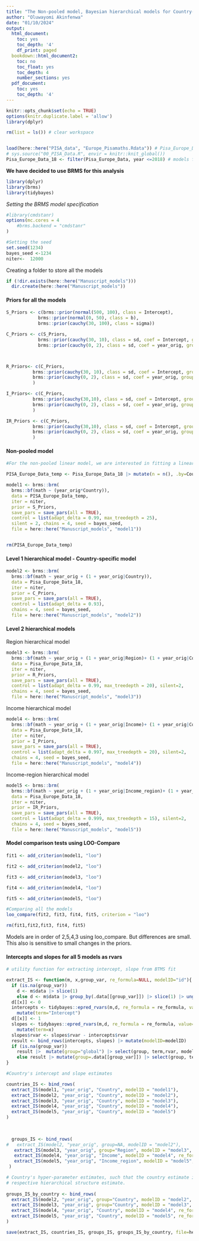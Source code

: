 ```yaml
---
title: "The Non-pooled model, Bayesian hierarchical models for Country-specific, Region, Income and Income-region"
author: "Oluwayomi Akinfenwa"
date: "01/10/2024"
output:
  html_document:
    toc: yes
    toc_depth: '4'
    df_print: paged
  bookdown::html_document2:
    toc: no
    toc_float: yes
    toc_depth: 4
    number_sections: yes
  pdf_document:
    toc: yes
    toc_depth: '4'
---
```


```r
knitr::opts_chunk$set(echo = TRUE)
options(knitr.duplicate.label = 'allow')
library(dplyr)
```


```r
rm(list = ls()) # clear workspace


load(here::here("PISA_data", "Europe_Pisamaths.Rdata")) # Pisa_Europe_Data constructed by sourcing 00_PISA_Data.R
# sys.source("00_PISA_Data.R", envir = knitr::knit_global())
Pisa_Europe_Data_18 <- filter(Pisa_Europe_Data, year <=2018) # models fit w/o 2022

```

**We have decided to use BRMS for this analysis**

```r

library(dplyr)
library(brms)
library(tidybayes)
```

*Setting the BRMS model specification*

```r
#library(cmdstanr)
options(mc.cores = 4
    #brms.backend = "cmdstanr"
)

#Setting the seed
set.seed(1234)
bayes_seed <-1234
niter<-  12000

```

Creating a folder to store all the models

```r
if (!dir.exists(here::here("Manuscript_models")))
  dir.create(here::here("Manuscript_models"))
```


#### Priors for all the models

```r
S_Priors <- c(brms::prior(normal(500, 100), class = Intercept),
            brms::prior(normal(0, 50), class = b),
            brms::prior(cauchy(30, 100), class = sigma))

C_Priors <- c(S_Priors,
            brms::prior(cauchy(30, 10), class = sd, coef = Intercept, group=Country), 
            brms::prior(cauchy(0, 2), class = sd, coef = year_orig, group=Country))



R_Priors<- c(C_Priors,
          brms::prior(cauchy(30, 10), class = sd, coef = Intercept, group= Region),
          brms::prior(cauchy(0, 2), class = sd, coef = year_orig, group= Region)
          )

I_Priors<- c(C_Priors,
          brms::prior(cauchy(30,10), class = sd, coef = Intercept, group= Income),
          brms::prior(cauchy(0, 2), class = sd, coef = year_orig, group= Income)
          )

IR_Priors <- c(C_Priors,
          brms::prior(cauchy(30,10), class = sd, coef = Intercept, group= Income_region),
          brms::prior(cauchy(0, 2), class = sd, coef = year_orig, group= Income_region)
          )
```


#### Non-pooled model


```r
#For the non-pooled linear model, we are interested in fitting a linear model omitting the countries with one data point.

PISA_Europe_Data_temp <- Pisa_Europe_Data_18 |> mutate(n = n(), .by=Country) |> filter(n > 1) 

model1 <- brms::brm(
  brms::bf(math ~ (year_orig*Country)),
  data = PISA_Europe_Data_temp,
  iter = niter, 
  prior = S_Priors,
  save_pars = save_pars(all = TRUE),
  control = list(adapt_delta = 0.99, max_treedepth = 25),
  silent = 2, chains = 4, seed = bayes_seed, 
  file = here::here("Manuscript_models", "model1"))


rm(PISA_Europe_Data_temp)
```


#### Level 1 hierarchical model - Country-specific model

```r

model2 <- brms::brm(
  brms::bf(math ~ year_orig + (1 + year_orig|Country)),
  data = Pisa_Europe_Data_18,
  iter = niter, 
  prior = C_Priors,
  save_pars = save_pars(all = TRUE),
  control = list(adapt_delta = 0.93),
  chains = 4, seed = bayes_seed, 
  file = here::here("Manuscript_models", "model2"))

```


#### Level 2 hierarchical models

Region hierarchical model

```r

model3 <- brms::brm(
  brms::bf(math ~ year_orig + (1 + year_orig|Region)+ (1 + year_orig|Country)),
  data = Pisa_Europe_Data_18,
  iter = niter, 
  prior = R_Priors,
  save_pars = save_pars(all = TRUE),
  control = list(adapt_delta = 0.99, max_treedepth = 20), silent=2,
  chains = 4, seed = bayes_seed,
  file = here::here("Manuscript_models", "model3"))

```

Income hierarchical model


```r

model4 <- brms::brm(
  brms::bf(math ~ year_orig + (1 + year_orig|Income)+ (1 + year_orig|Country)),
  data = Pisa_Europe_Data_18,
  iter = niter, 
  prior = I_Priors,
  save_pars = save_pars(all = TRUE),
  control = list(adapt_delta = 0.997, max_treedepth = 20), silent=2,
  chains = 4, seed = bayes_seed, 
  file = here::here("Manuscript_models", "model4"))

```

Income-region hierarchical model


```r

model5 <- brms::brm(
  brms::bf(math ~ year_orig + (1 + year_orig|Income_region)+ (1 + year_orig|Country)),
  data = Pisa_Europe_Data_18,
  iter = niter, 
  prior = IR_Priors,
  save_pars = save_pars(all = TRUE),
  control = list(adapt_delta = 0.999, max_treedepth = 15), silent=2,
  chains = 4, seed = bayes_seed,
  file = here::here("Manuscript_models", "model5"))

```

#### Model comparison tests using LOO-Compare


```r
fit1 <- add_criterion(model1, "loo")

fit2 <- add_criterion(model2, "loo")

fit3 <- add_criterion(model3, "loo")

fit4 <- add_criterion(model4, "loo")

fit5 <- add_criterion(model5, "loo")

#Comparing all the models
loo_compare(fit2, fit3, fit4, fit5, criterion = "loo")

rm(fit1,fit2,fit3, fit4, fit5)
```

Models are in order of 2,5,4,3 using loo_compare. But differences are small. This also is sensitive to small changes in the priors.


#### Intercepts and slopes for all 5 models as rvars

```r
# utility function for extracting intercept, slope from BTMS fit

extract_IS <- function(m, x,group_var, re_formula=NULL, modelID="id"){
  if (is.na(group_var))
    d <- m$data |> slice(1) 
    else d <- m$data |> group_by(.data[[group_var]]) |> slice(1) |> ungroup()
  d[[x]] <- 0
  intercepts <- tidybayes::epred_rvars(m,d, re_formula = re_formula, value="rvar") |>
    mutate(term="Intercept")
  d[[x]] <- 1
  slopes <- tidybayes::epred_rvars(m,d, re_formula = re_formula, value="rvar") |>
    mutate(term=x)
  slopes$rvar <- slopes$rvar - intercepts$rvar
  result <- bind_rows(intercepts, slopes) |> mutate(modelID=modelID)
  if (is.na(group_var))
    result |>  mutate(group="global") |> select(group, term,rvar, modelID) 
    else result |> mutate(group=.data[[group_var]]) |> select(group, term, rvar, modelID) 
}

#Country's intercept and slope estimates

countries_IS <- bind_rows(
  extract_IS(model1, "year_orig", "Country", modelID = "model1"),
  extract_IS(model2, "year_orig", "Country", modelID = "model2"),
  extract_IS(model3, "year_orig", "Country", modelID = "model3"),
  extract_IS(model4, "year_orig", "Country", modelID = "model4"),
  extract_IS(model5, "year_orig", "Country", modelID = "model5")
)
 
 

  groups_IS <- bind_rows(
#   extract_IS(model2, "year_orig", group=NA, modelID = "model2"),
   extract_IS(model3, "year_orig", group="Region", modelID = "model3", re_formula="~year_orig|Region") ,
   extract_IS(model4, "year_orig", "Income", modelID = "model4", re_formula="~year_orig|Income"),
   extract_IS(model5, "year_orig", "Income_region", modelID = "model5", re_formula="~year_orig|Income_region")
 )

# Country's hyper-parameter estimates, such that the country estimate is its
# respective hierarchical structure estimate.
 
groups_IS_by_country <- bind_rows(
  extract_IS(model2, "year_orig", group="Country", modelID = "model2", re_formula=NA),
  extract_IS(model3, "year_orig", group="Country", modelID = "model3", re_formula="~year_orig|Region") ,
  extract_IS(model4, "year_orig", "Country", modelID = "model4", re_formula="~year_orig|Income"),
  extract_IS(model5, "year_orig", "Country", modelID = "model5", re_formula="~year_orig|Income_region")
)

save(extract_IS, countries_IS, groups_IS, groups_IS_by_country, file=here::here("Manuscript_models", "extract_IS.Rdata"))
```



